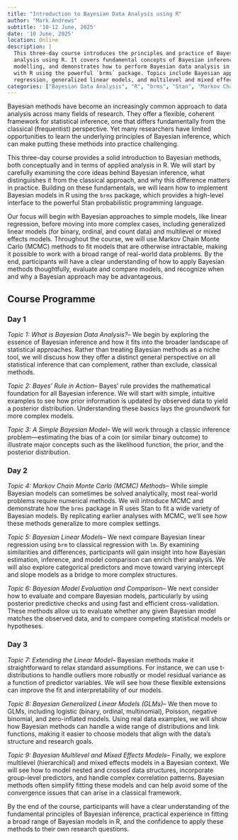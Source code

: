 ```yaml
---
title: "Introduction to Bayesian Data Analysis using R"
author: "Mark Andrews"
subtitle: '10-12 June, 2025'
date: '10 June, 2025'
location: Online
description: |
  This three-day course introduces the principles and practice of Bayesian data
  analysis using R. It covers fundamental concepts of Bayesian inference and
  modelling, and demonstrates how to perform Bayesian data analysis in practice
  with R using the powerful `brms` package. Topics include Bayesian approaches to linear
  regression, generalized linear models, and multilevel and mixed effects models.
categories: ["Bayesian Data Analysis", "R", "brms", "Stan", "Markov Chain Monte Carlo"]
---
```


Bayesian methods have become an increasingly common approach to data analysis across many fields of research.
They offer a flexible, coherent framework for statistical inference, one that differs fundamentally from the classical (frequentist) perspective.
Yet many researchers have limited opportunities to learn the underlying principles of Bayesian inference, which can make putting these methods into practice challenging.

This three-day course provides a solid introduction to Bayesian methods, both conceptually and in terms of applied analysis in R.
We will start by carefully examining the core ideas behind Bayesian inference, what distinguishes it from the classical approach, and why this difference matters in practice.
Building on these fundamentals, we will learn how to implement Bayesian models in R using the `brms` package, which provides a high-level interface to the powerful Stan probabilistic programming language.

Our focus will begin with Bayesian approaches to simple models, like linear regression, before moving into more complex cases, including generalized linear models (for binary, ordinal, and count data) and multilevel or mixed effects models.
Throughout the course, we will use Markov Chain Monte Carlo (MCMC) methods to fit models that are otherwise intractable, making it possible to work with a broad range of real-world data problems.
By the end, participants will have a clear understanding of how to apply Bayesian methods thoughtfully, evaluate and compare models, and recognize when and why a Bayesian approach may be advantageous.

## Course Programme

### Day 1

*Topic 1: What is Bayesian Data Analysis?*--
We begin by exploring the essence of Bayesian inference and how it fits into the broader landscape of statistical approaches.
Rather than treating Bayesian methods as a niche tool, we will discuss how they offer a distinct general perspective on all statistical inference that can complement, rather than exclude, classical methods.

*Topic 2: Bayes’ Rule in Action*--
Bayes’ rule provides the mathematical foundation for all Bayesian inference.
We will start with simple, intuitive examples to see how prior information is updated by observed data to yield a posterior distribution.
Understanding these basics lays the groundwork for more complex models.

*Topic 3: A Simple Bayesian Model*--
We will work through a classic inference problem—estimating the bias of a coin (or similar binary outcome) to illustrate major concepts such as the likelihood function, the prior, and the posterior distribution.

### Day 2

*Topic 4: Markov Chain Monte Carlo (MCMC) Methods*--
While simple Bayesian models can sometimes be solved analytically, most real-world problems require numerical methods.
We will introduce MCMC and demonstrate how the `brms` package in R uses Stan to fit a wide variety of Bayesian models.
By replicating earlier analyses with MCMC, we’ll see how these methods generalize to more complex settings.

*Topic 5: Bayesian Linear Models*--
We next compare Bayesian linear regression using `brm` to classical regression with `lm`.
By examining similarities and differences, participants will gain insight into how Bayesian estimation, inference, and model comparison can enrich their analysis.
We will also explore categorical predictors and move toward varying intercept and slope models as a bridge to more complex structures.

*Topic 6: Bayesian Model Evaluation and Comparison*--
We next consider how to evaluate and compare Bayesian models, particularly by using posterior predictive checks and using fast and efficient cross-validation.
These methods allow us to evaluate whether any given Bayesian model matches the observed data, and to compare competing statistical models or hypotheses.

### Day 3

*Topic 7: Extending the Linear Model*--
Bayesian methods make it straightforward to relax standard assumptions.
For instance, we can use t-distributions to handle outliers more robustly or model residual variance as a function of predictor variables.
We will see how these flexible extensions can improve the fit and interpretability of our models.

*Topic 8: Bayesian Generalized Linear Models (GLMs)*--
We then move to GLMs, including logistic (binary, ordinal, multinomial), Poisson, negative binomial, and zero-inflated models.
Using real data examples, we will show how Bayesian methods can handle a wide range of distributions and link functions, making it easier to choose models that align with the data’s structure and research goals.

*Topic 9: Bayesian Multilevel and Mixed Effects Models*--
Finally, we explore multilevel (hierarchical) and mixed effects models in a Bayesian context.
We will see how to model nested and crossed data structures, incorporate group-level predictors, and handle complex correlation patterns.
Bayesian methods often simplify fitting these models and can help avoid some of the convergence issues that can arise in a classical framework.


By the end of the course, participants will have a clear understanding of the fundamental principles of Bayesian inference, practical experience in fitting a broad range of Bayesian models in R, and the confidence to apply these methods to their own research questions.
